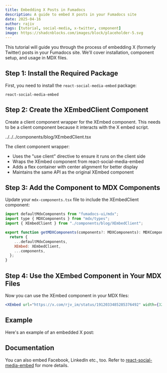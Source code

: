 ```yaml
---
title: Embedding X Posts in Fumadocs
description: A guide to embed X posts in your Fumadocs site
date: 2025-04-16
author: rajiv
tags: [tutorial, social-media, x-twitter, component]
image: https://shadcnblocks.com/images/block/placeholder-5.svg
---
```


This tutorial will guide you through the process of embedding X (formerly Twitter) posts in your Fumadocs site. We'll cover installation, component setup, and usage in MDX files.

## Step 1: Install the Required Package

First, you need to install the `react-social-media-embed` package:

```package-install
react-social-media-embed
```

## Step 2: Create the XEmbedClient Component

Create a client component wrapper for the XEmbed component. This needs to be a client component because it interacts with the X embed script.

<include lang="tsx" meta='title="XEmbedClient.tsx"'>
  ../../../components/blog/XEmbedClient.tsx
</include>

The client component wrapper:

- Uses the "use client" directive to ensure it runs on the client side
- Wraps the XEmbed component from react-social-media-embed
- Adds a flex container with center alignment for better display
- Maintains the same API as the original XEmbed component

## Step 3: Add the Component to MDX Components

Update your `mdx-components.tsx` file to include the XEmbedClient component:

```jsx
import defaultMdxComponents from "fumadocs-ui/mdx";
import type { MDXComponents } from "mdx/types";
import { XEmbedClient } from "./components/blog/XEmbedClient";

export function getMDXComponents(components?: MDXComponents): MDXComponents {
  return {
    ...defaultMdxComponents,
    XEmbed: XEmbedClient,
    ...components,
  };
}
```

## Step 4: Use the XEmbed Component in Your MDX Files

Now you can use the XEmbed component in your MDX files:

```jsx
<XEmbed url="https://x.com/rjv_im/status/1912033485285376492" width={325} />
```

## Example

Here's an example of an embedded X post:

<div className="flex justify-center my-6">
  <XEmbed url="https://x.com/rjv_im/status/1912033485285376492" width={325} />
</div>

## Documentation

You can also embed Facebook, LinkedIn etc., too. Refer to [react-social-media-embed](https://www.npmjs.com/package/react-social-media-embed) for more details.

